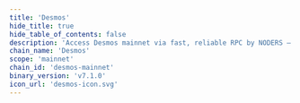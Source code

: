 ```yaml
---
title: 'Desmos'
hide_title: true
hide_table_of_contents: false
description: 'Access Desmos mainnet via fast, reliable RPC by NODERS — no limits, Omnichain-ready, and built for scalable Web3'
chain_name: 'Desmos'
scope: 'mainnet'
chain_id: 'desmos-mainnet'
binary_version: 'v7.1.0'
icon_url: 'desmos-icon.svg'
---
```



<ChainLayout>
  <ChainHero
    name="Desmos"
    iconUrl="img/desmos-icon.svg"
    bgColor="#E97E58"
    scope="mainnet"
    chainId="desmos-mainnet"
    nodeVersion="v7.1.0"
    token=""
    stakeUrl=""
    restakeUrl="https://restake.app/desmos/desmosvaloper1pequu0gsvh9ay5rx2xyg6j7eratwufu560dpnu"
    websiteUrl="https://desmos.network/"
    githubUrl="https://github.com/desmos-labs"
    xUrl="https://twitter.com/desmosnetwork"
    discordUrl="https://discord.desmos.network/"
  />

  <ProductLinks
    appUrl=""
    appImageUrl="img/products/"
    explorerUrl=""
    explorerImageUrl="img/products/"
    faucetUrl=""
  />

  <ToolsGrid
    chainName="desmos"
    scope="mainnet"
    showInstall={true}
    showUpgrade={true}
    showGenesis={true}
    showCli={true}
    showEndpoints={true}
    showStateSync={true}
    showSnapshot={true}
    showLivePeers={true}
    showSeed={true}
    showAddressBook={true}
    showExplorersList={false}
    showPublicEndpoints={false}
    showUsefulTools={false}
    showUpgradeWatcher={false}
  />

</ChainLayout>
